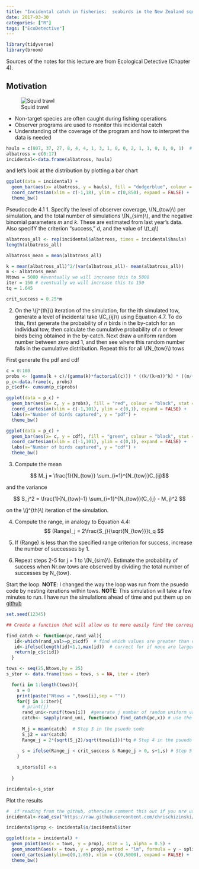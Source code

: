 ```yaml
---
title: "Incidental catch in fisheries:  seabirds in the New Zealand squid trawl fisheries"
date: 2017-03-30
categories: ["R"]
tags: ["EcoDetective"]
---
```


```r
library(tidyverse)
library(broom)
```

Sources of the notes for this lecture are from Ecological Detective (Chapter 4).

## Motivation

![Squid trawl](https://static1.squarespace.com/static/5669f27fa128e6a7fba76540/t/568d793e25981d9e06ac19a1/1452112192471/header.jpg?format=1500w)

- Non-target species are often caught during fishing operations
- Observer programs are used to monitor this incidental catch
- Understanding of the coverage of the program and how to interpret the data is needed

```r

hauls = c(807, 37, 27, 8, 4, 4, 1, 3, 1, 0, 0, 2, 1, 1, 0, 0, 0, 1)  # from table 4.3
albatross = c(0:17)
incidental<-data.frame(albatross, hauls)
```

and let's look at the distribution by plotting a bar chart

```r
ggplot(data = incidental) + 
  geom_bar(aes(x= albatross, y = hauls), fill = "dodgerblue", colour = "black", stat = "identity") + 
  coord_cartesian(xlim = c(-1,18), ylim = c(0,850), expand = FALSE) + 
  theme_bw()
```

Pseudocode 4.1
1. Specify the level of observer coverage, \\(N_{tow}\\) per simulation, and the total number of simulations \\(N_{sim}\\), and the negative binomial parameters *m* and *k*. These are estimated from last year's data. Also specifY the criterion "success," *d*, and the value of \\(t_q\\)

```r
albatross_all <- rep(incidental$albatross, times = incidental$hauls)
length(albatross_all)

albatross_mean = mean(albatross_all)

k = mean(albatross_all)^2/(var(albatross_all)- mean(albatross_all))
m <- albatross_mean
Ntows = 5000 #eventually we will increase this to 5000
iter = 150 # eventually we will increase this to 150
tq = 1.645

crit_success = 0.25*m
```

2. On the \\(j^{th}\\) iteration of the simulation, for the ith simulated tow, generate a level of incidental take \\(C_{ij}\\) using Equation 4.7. To do this, first generate the probability of *n* birds in the by-catch for an individual tow, then calculate the cumulative probability of *n* or fewer birds being obtained in the by-catch. Next draw a uniform random number between zero and 1, and then see where this random number falls in the cumulative distribution. Repeat this for all \\(N_{tow}\\) tows

First generate the pdf and cdf

```r

c = 0:100
probs <- (gamma(k + c)/(gamma(k)*factorial(c))) * ((k/(k+m))^k) * ((m/(m+k))^c)
p_c<-data.frame(c, probs)
p_c$cdf<- cumsum(p_c$probs)

ggplot(data = p_c) + 
  geom_bar(aes(x= c, y = probs), fill = "red", colour = "black", stat = "identity") + 
  coord_cartesian(xlim = c(-1,101), ylim = c(0,1), expand = FALSE) + 
  labs(x="Number of birds captured", y = "pdf") +
  theme_bw()

ggplot(data = p_c) + 
  geom_bar(aes(x= c, y = cdf), fill = "green", colour = "black", stat = "identity") + 
  coord_cartesian(xlim = c(-1,101), ylim = c(0,1), expand = FALSE) + 
  labs(x="Number of birds captured", y = "cdf") +
  theme_bw()

```

3. Compute the mean

$$ M_j = \frac{1}{N_{tow}} \sum_{i=1}^{N_{tow}}C_{ij}$$

and the variance

$$ S_j^2 = \frac{1}{N_{tow}-1} \sum_{i=1}^{N_{tow}}(C_{ij} - M_j)^2  $$

on the \\(j^{th}\\) iteration of the simulation.

4. Compute the range, in analogy to Equation 4.4:
$$ (Range)_j = 2\frac{S_j}{\sqrt{N_{tow}}}t_q $$

5. If (Range) is less than the specified range criterion for success, increase the number of successes by 1. 
6. Repeat steps 2-5 for j = 1 to \\(N_{sim}\\). Estimate the probability of success when Nr.ow tows are observed by dividing the total number of successes by N_{tow}.

Start the loop.  **NOTE**:  I changed the way the loop was run from the psuedo code by nesting iterations within tows.   **NOTE**:  This simulation will take a few minutes to run.  I have run the simulations ahead of time and put them up on [github]()

```r
set.seed(12345)

## Create a function that will allow us to more easily find the corresponding catch for each random number

find_catch <- function(pc,rand_val){
   id<-which(rand_val>=p_c$cdf)  # find which values are greater than or equal to our cdf
   id<-ifelse(length(id)<1,1,max(id))  # correct for if none are larger and otherwise take the max id
   return(p_c$c[id])
  }

tows <- seq(25,Ntows,by = 25)
s_stor <- data.frame(tows = tows, s = NA, iter = iter)

  for(i in 1:length(tows)){
    s = 0
    print(paste("Ntows = ",tows[i],sep = ""))
    for(j in 1:iter){
      # print(j)
      rand_uni<-runif(tows[i])  #generate j number of random uniform variables
      catch<- sapply(rand_uni, function(x) find_catch(pc,x)) # use the find_catch function to find the corresponding numbr of birds from our find_catch function
      
      M_j = mean(catch)  # Step 3 in the psuedo code
      S_j2 = var(catch)
      Range_j = 2*(sqrt(S_j2)/sqrt(tows[i]))*tq # Step 4 in the psuedo code

      s = ifelse(Range_j < crit_success & Range_j > 0, s+1,s) # Step 5 in the psuedo code
    }
  
    s_stor$s[i] <-s
  
  }

incidental<-s_stor
```

Plot the results 

```r
#  if reading from the github, otherwise comment this out if you are using your own simulation. 
incidental<-read_csv("https://raw.githubusercontent.com/chrischizinski/SNR_R_Group/master/data/incidental.csv")

incidental$prop <- incidental$s/incidental$iter

ggplot(data = incidental) + 
  geom_point(aes(x = tows, y = prop), size = 1, alpha = 0.5) +
  geom_smooth(aes(x = tows, y = prop),method = "lm", formula = y ~ splines::bs(x, 25), colour = "red",se = FALSE) +
  coord_cartesian(ylim=c(0,1.05), xlim = c(0,5000), expand = FALSE) +
  theme_bw()
  

```
